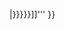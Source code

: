{{Sister
|project = Wikisource
|text = [[维基文库]]中的《[[大英百科全書第十一版|1911年版大英百科全書]]》條目：'''[[Wikisource:1911 Encyclopædia Britannica/{{{1|{{PAGENAME}}}}}|{{{2|{{{1|{{PAGENAME}}}}}}}}]]'''
}}<noinclude>{{documentation}}</noinclude>
